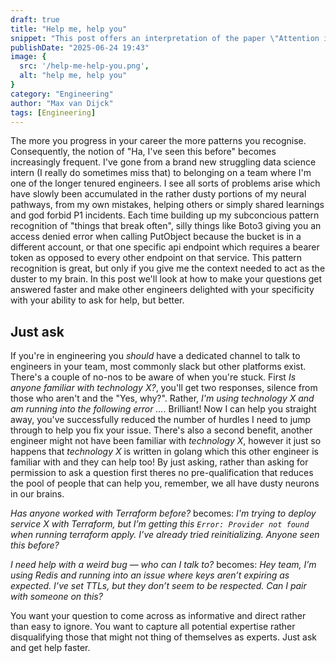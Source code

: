 ```yaml
---
draft: true
title: "Help me, help you"
snippet: "This post offers an interpretation of the paper \"Attention is All You Need\". The purpose is to focus on the architecture explained in the article The Annotated Transformer through"
publishDate: "2025-06-24 19:43"
image: {
  src: '/help-me-help-you.png',
  alt: "help me, help you"
}
category: "Engineering"
author: "Max van Dijck"
tags: [Engineering]
---
```



The more you progress in your career the more patterns you recognise. Consequently, the notion of "Ha, I've seen this before" becomes increasingly frequent. I've gone from a brand new struggling data science intern (I really do sometimes miss that) to belonging on a team where I'm one of the longer tenured engineers. I see all sorts of problems arise which have slowly been accumulated in the rather dusty portions of my neural pathways, from my own mistakes, helping others or simply shared learnings and god forbid P1 incidents. Each time building up my subconcious pattern recognition of "things that break often", silly things like Boto3 giving you an access denied error when calling PutObject because the bucket is in a different account, or that one specific api endpoint which requires a bearer token as opposed to every other endpoint on that service. This pattern recognition is great, but only if you give me the context needed to act as the duster to my brain. In this post we'll look at how to make your questions get answered faster and make other engineers delighted with your specificity with your ability to ask for help, but better.

## Just ask
If you're in engineering you *should* have a dedicated channel to talk to engineers in your team, most commonly slack but other platforms exist. There's a couple of no-nos to be aware of when you're stuck. First *Is anyone familiar with technology X?*, you'll get two responses, silence from those who aren't and the "Yes, why?". Rather, *I'm using technology X and am running into the following error ...*. Brilliant! Now I can help you straight away, you've successfully reduced the number of hurdles I need to jump through to help you fix your issue. There's also a second benefit, another engineer might not have been familiar with *technology X*, however it just so happens that *technology X* is written in golang which this other engineer is familiar with and they can help too! By just asking, rather than asking for permission to ask a question first theres no pre-qualification that reduces the pool of people that can help you, remember, we all have dusty neurons in our brains.

*Has anyone worked with Terraform before?* becomes: *I'm trying to deploy service X with Terraform, but I’m getting this `Error: Provider not found` when running terraform apply. I’ve already tried reinitializing. Anyone seen this before?*

*I need help with a weird bug — who can I talk to?* becomes: *Hey team, I’m using Redis and running into an issue where keys aren’t expiring as expected. I’ve set TTLs, but they don’t seem to be respected. Can I pair with someone on this?*

You want your question to come across as informative and direct rather than easy to ignore. You want to capture all potential expertise rather disqualifying those that might not thing of themselves as experts. Just ask and get help faster.
